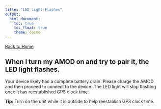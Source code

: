 ```yaml
---
title: "LED Light Flashes"
output: 
  html_document:
    toc: true
    toc_float: true
    theme: cosmo
---
```


[Back to Home](index.html)

## When I turn my AMOD on and try to pair it, the LED light flashes.

Your device likely had a complete battery drain. Please charge the AMOD and then proceed to connect to the device. The LED light will stop flashing once it has reestablished GPS clock time.

**Tip:** Turn on the unit while it is outside to help reestablish GPS clock time.
